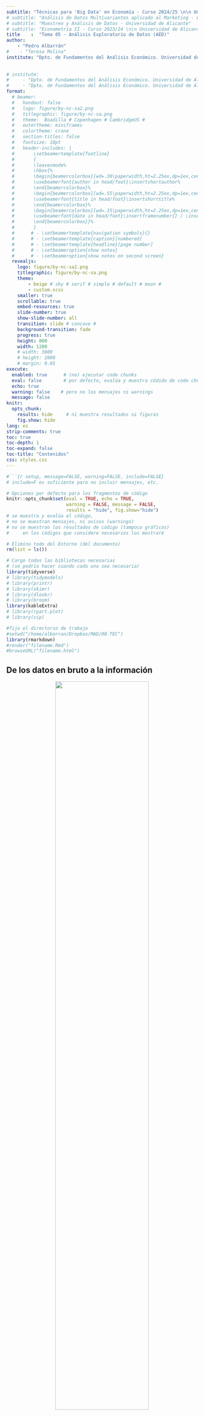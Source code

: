 ```yaml
---
subtitle: "Técnicas para 'Big Data' en Economía - Curso 2024/25 \n\n Universidad de Alicante"
# subtitle: "Análisis de Datos Multivariantes aplicado al Marketing - Curso 2023/24 \n\n Universidad de Alicante"
# subtitle: "Muestreo y Análisis de Datos - Universidad de Alicante"
# subtitle: "Econometría II - Curso 2023/24 \n\n Universidad de Alicante"
title    :  "Tema 05 - Análisis Exploratorio de Datos (AED)"
author:  
    - "Pedro Albarrán"
#    - "Teresa Molina"
institute: "Dpto. de Fundamentos del Análisis Económico. Universidad de Alicante"
   
  
# institute: 
#     - "Dpto. de Fundamentos del Análisis Económico. Universidad de Alicante"
#     - "Dpto. de Fundamentos del Análisis Económico. Universidad de Alicante"
format:
  # beamer:
  #   handout: false
  #   logo: figure/by-nc-sa2.png
  #   titlegraphic: figure/by-nc-sa.png
  #   theme:  Boadilla # Copenhagen # CambridgeUS #
  #   outertheme: miniframes
  #   colortheme: crane
  #   section-titles: false
  #   fontsize: 10pt
  #   header-includes: |
  #       \setbeamertemplate{footline}
  #       {
  #       \leavevmode%
  #       \hbox{%
  #       \begin{beamercolorbox}[wd=.30\paperwidth,ht=2.25ex,dp=1ex,center]{author in head/foot}%
  #       \usebeamerfont{author in head/foot}\insertshortauthor%
  #       \end{beamercolorbox}%
  #       \begin{beamercolorbox}[wd=.55\paperwidth,ht=2.25ex,dp=1ex,center]{title in head/foot}%
  #       \usebeamerfont{title in head/foot}\insertshorttitle%
  #       \end{beamercolorbox}%
  #       \begin{beamercolorbox}[wd=.15\paperwidth,ht=2.25ex,dp=1ex,center]{date in head/foot}%
  #       \usebeamerfont{date in head/foot}\insertframenumber{} / \inserttotalframenumber
  #       \end{beamercolorbox}}%
  #       }
  #      # - \setbeamertemplate{navigation symbols}{}
  #      # - \setbeamertemplate{caption}[numbered]
  #      # - \setbeamertemplate{headline}[page number]
  #      # - \setbeameroption{show notes}
  #      # - \setbeameroption{show notes on second screen}
  revealjs:
    logo: figure/by-nc-sa2.png
    titlegraphic: figure/by-nc-sa.png
    theme:  
        - beige # sky # serif # simple # default # moon #  
        - custom.scss
    smaller: true
    scrollable: true
    embed-resources: true
    slide-number: true
    show-slide-number: all
    transition: slide # concave # 
    background-transition: fade
    progress: true
    height: 800
    width: 1200
    # width: 3000
    # height: 2000
    # margin: 0.05
execute:
  enabled: true      # (no) ejecutar code chunks
  eval: false        # por defecto, evalúa y muestra códido de code chunks
  echo: true
  warning: false    # pero no los mensajes ni warnings
  message: false
knitr:
  opts_chunk:
    results: hide     # ni muestra resultados ni figuras
    fig.show: hide
lang: es
strip-comments: true
toc: true
toc-depth: 1
toc-expand: false
toc-title: "Contenidos"
css: styles.css
---
```


```r
#```{r setup, message=FALSE, warning=FALSE, include=FALSE} 
# include=F es suficiente para no incluir mensajes, etc.

# Opciones por defecto para los fragmentos de código
knitr::opts_chunk$set(eval = TRUE, echo = TRUE, 
                      warning = FALSE, message = FALSE,
                      results = "hide", fig.show="hide")
# se muestra y evalúa el código,
# no se muestran mensajes, ni avisos (warnings)
# no se muestran los resultados de código (tampoco gráficos)
#     en los códigos que considere necesarios los mostraré

# Elimino todo del Entorno (del documento)
rm(list = ls())       

# Cargo todas las bibliotecas necesarias
# (se podría hacer cuando cada una sea necesaria)
library(tidyverse)
# library(tidymodels)
# library(printr)
# library(skimr)
# library(dlookr)
# library(broom)
library(kableExtra)
# library(rpart.plot)
# library(vip)

#fijo el directorio de trabajo
#setwd("/home/albarran/Dropbox/MAD/00.TEC")
library(rmarkdown)
#render("filename.Rmd")     
#browseURL("filename.html")
```


## De los datos en bruto a la información


<center>

![](figure/data-science-explore.svg){width=70%}

</center>


::: {style="font-size: 95%;"}

* AED es una fase inicial importante, con dos objetivos:

  + **Conocer** nuestros datos e **identificar problemas** $\Longrightarrow$ **Preprocesamiento** 
  
      - qué variables, tipo de información, calidad (información faltante, inconsistencias, <!--datos que no tienen sentido matemático y--> problemas en <!--la consolidación y--> combinación de datos.)


  + **Análisis descriptivo**: identificar <!--los primeros--> patrones y encontrar escenarios de análisis

<!--
  + ¿Qué variables tenemos? ¿Necesitamos nuevas?
  + ¿Qué tipo de información tienen? Numérica, Categórica, Otra
  + ¿Hay valores ausentes?
-->

<!--NO es proceso formal con reglas estrictas: --> 
* **NO hay una "receta"**: el proceso es diferente con distintos datos o con los mismos datos para diferentes objetivos

* Es un proceso **iterativo** <!--y creativo--> para descubrir información

<!--     + Dada una *pregunta*, exploramos para aprender información útil, por sí misma o para posteriormente modelizar -->
<!--     + PERO lo aprendido también refinar las preguntas y/o generar nuevas -->

<!--
## Tipos de preguntas 


* Dos *tipos* de preguntas siempre serán útiles  para hacer descubrimientos dentro de sus datos

1. ¿Qué tipo de **variación** tiene cada variable? (análisis univariante)
    
2. ¿Qué tipo de relaciones se produce entre las variables (**covariación**)? (análisis multivariante)

* La respuesta implica analizar distribuciones, numérica y/o gráficamenente.

    + El análisis es diferente si las variables son numéricas o categóricas

-->

:::

## Primera aproximación a los datos

* **Contexto**: conocimiento previo de nuestros datos,  [aquí](https://archive.ics.uci.edu/ml/datasets/bank+marketing) o  [aquí](https://www.cs.toronto.edu/~delve/data/boston/bostonDetail.html)

    - fuente (de dónde han salido), cómo están almacenados (.csv, .xlsx, ...)

    - "diccionario": información de cada variable (<!--nombre, -->descripción, unidades, etc.) 
    
<!-- Esta información también puede estar en la ayuda de un paquete de R -->

* Cargar los datos

```r
#| eval: false
Bank <- read_csv2("data/BankMarketing.csv")
Boston <- read_csv("data/BostonHousing.csv")
```

* **Reconocimiento inicial** de las características de los datos: número de observaciones y de variables, tipo de cada variable, etc. 

:::: {style="display: grid; grid-template-columns: 1fr 1fr; grid-column-gap: 30px; "}

::: {}

```r
glimpse(Bank)  # str(Bank)
```

::: 

::: {}
```r
View(Bank)     # head(Bank)
```

::: 
::::



* NO TODO lo que hagamos se incluirá en un documento para comunicar

## Primera aproximación a los datos (cont.)

* **Limpiar y procesar** los datos: 

  - Debemos asegurarnos de que los datos son *ordenados*
  - ¿Tienen las variables la información y el tipo adecuado? Convertimos datos a factores, numéricas, etc.
  - Transformamos variables (logaritmos, discretizar variables continuas), creamos nuevas o renombramos para mayor claridad
  - ¿Mantenemos *solo* algunas variables u observaciones?
  
* Un caso destacado: ¿cuántos `NA`? ¿qué hacer con ellos? 

<!--: eliminar en una variable, en todas, reemplazar por algún valor-->

<!--
* ¿Por qué mantener observaciones con `NA`s en alguna(s) variable(s)?

    + pueden ser variables que quizás utilicemos o quizás no

    + queremos entender qué características tienen las observaciones `NA`
    
    + AED es un proceso iterativo!
-->

::: {style="font-size: 80%;"} 

:::: {.columns}

::: {.column width="47%"}
```r
#| eval: false
Bank %>%  is.na() %>% summary()
Bank %>% summary()
```

:::


::: {.column width="47%"}

```r
#| eval: false
load("data/earn.RData")
earn %>% is.na() %>% summary()
```

::: 
::::

::: 
- NO ES UNA RECETA: más adelante puede que volvamos hacia atrás o rehagamos parte de esto y decidiremos sobre `NAs` al modelizar

## Análsis de Variación ("univariante")

::: {style="font-size: 90%;"}

<!--
1. ¿Qué tipo de **variación** tiene cada variable? (análisis univariante)
-->

* La variación es la tendencia de los valores de una variable a cambiar entre *medidas* (p.e., educación de dos personas o ventas de dos empresas)
<!--"medida" y "medida"-->

    <!-- + p.e., nivel educativo de dos personas  (cualitativa) o ventas de dos empresas (continua)--> 

<!-- * Cada variable tiene su propio patrón de variación. esta información relevante se obtiene analizando su **distribución** de valores, númerica o gráficamente -->

* Las técnicas para analizar el patrón de variación, es decir, la **distribución** de valores, dependen del tipo de variable

- **Variables Categóricas** (previamente convertidas a factores):

  - Conteos, Porcentajes, Moda 
      + con `summary()`, `count()`, `table()`, `summarize()`, `mode()`
  - Visualización: Gráficos de Barras (también, quizás, circulares)


- **Variables Numéricas**:

  - Estadísticas Descriptivas: Mínimo, Máximo, Media, Mediana, Moda 
      + con `summary()` o `summarize()` con funciones para estadísticos
  - Dispersión: Rango, Varianza, Desviación Estándar, Cuartiles.
  - Visualización: Histogramas, Densidades,  Boxplots.

:::

<!--   * `summary()` para calcular estadísticos básicos, y complementer con otros (varianza, percentiles, asimetría y kurtosis, etc.) -->
<!--   *  `count()` o `table()` (para frecuencias) y `summarize()` (con funciones para estadísticos) -->

<!-- ```{r} -->
<!-- #| eval: false -->
<!-- summary(Bank) -->
<!-- ``` -->

<!-- ```{r echo=FALSE} -->
<!-- #| eval: false -->
<!-- Bank <- Bank %>% mutate(across(is.character, ~parse_factor(.x))) -->
<!-- summary(Bank) -->
<!-- ``` -->


<!-- * Notar que el análisis es diferente para variables categóricas y numéricas: es conveniente describirlas por separado en un documento final -->




## Visualizando distribuciones

::: {style="font-size: 90%;"}

* **Variables Categóricas**: gráficos de barras para conteos o porcentajes


```r
#| eval: false
g0 <- ggplot(data = Bank) 
g0 + geom_bar(aes(x = job)) + 
        theme(axis.text.x = element_text(angle = 90))
g0 + geom_bar( aes(x = "", fill = education))
```

```r
#| eval: false
Bank %>% count(education) %>% mutate(prop = n / sum(n)) %>% 
  ggplot() + geom_bar(aes(x = education, y = prop), stat = "identity")
```

```r
#| eval: false
#| echo: false
Bank %>% group_by(education) %>% summarize(prop=n()/nrow(Bank)) %>% 
  ggplot() + geom_bar(aes(x = education, y=prop), stat="identity" )

Bank %>%
  ggplot(aes(x = education)) +
  geom_bar(aes(y = ..prop.., group = 1), stat = "count")

```


* Para **variables continuas**, usar un histograma o densidad (o ambos)
```r
g0 + geom_histogram(mapping = aes(x = age), binwidth = 5)
g0 + geom_density(mapping = aes(x = balance)) + scale_x_log10()
Boston %>%  ggplot(aes(x=medv)) + 
  geom_histogram(aes(y=..density..)) + geom_density() 
```

<!--
* La tabla del histograma `Bank %>% count(cut_width(Age, 5))`

Bank %>% mutate(EdadD=cut_width(Age, 5)) %>%
count(EdadD) %>% ggplot(aes(x = EdadD, y = n)) + geom_bar(stat="identity")
-->

* Consideramos varios anchos del intervalo: pueden revelar diferentes patrones
```r
g0 + geom_histogram(mapping = aes(x = age), binwidth = 1)
g0 + geom_histogram(mapping = aes(x = age), binwidth = 10)
```

::: 

## Visualizando distribuciones (cont.)



* Los gráficos de caja también aportan información para distribuciones continuas 

```r
#| eval: false
ggplot(Boston) + geom_boxplot(mapping = aes(y = medv))
```

```r
ggplot(Boston) + geom_boxplot(mapping = aes(y = medv)) + scale_y_log10()
```

<center>
![](figure/eda-boxplot.png){width=75%}
</center>

## Aspectos a prestar atención

<!--
* Patrones inusuales: ¿razones?
-->


* Valores frecuentes, concentración en valores concretos (p.e., ceros, números "redondos", etc.): ¿por qué se producen? ¿son "esperables"? 

<!--
  + pocas observaciones con edad joven

  + redondeo típico en precios: agrupar?
-->

* ¿Tienen sentido las categorías de las variables cualitativas?
    + agrupar valores con pocas observaciones 
    + crear categorías más "finas"o más agregadas (ej. de países a continentes)

<!--
Entrepreneur + self-employed en bank?
-->

* ¿Sería preferible discretizar alguna variable continua?

* Variables con alta dispersión o distribución asimétrica (logs?)

<!--

* Identificar las variables con "desequilibrio" o con alta dispersión

* Variables continuas con distribución asimétrica <!--: puede necesitar transformación (logs) para modelos-->

<!--
* ¿Hay agrupamientos? ¿Cómo se parecen dentro de un grupo y diferencian del otro? 
```r
ggplot(faithful, aes(x = eruptions)) +  geom_histogram()
```

<!--
  - ¿Cómo se pueden explicar los cúmulos? ¿Pueden ser engañosos?
-->

<!--
* En este punto y en el resto del AED debemos pensar si los datos necesitan alguna limpieza o transformación
-->

* Variables con información redundante, homogeneizar valores, normalidad(?)

<!--
* ¿Existen variables con información redundante?
    + Ej. temperatura media, máx. y mín. tienen distribución similar

* Homogeneizar valores (ej., algunos valores son años, otros año-mes)
-->

* Valores inusuales ("atípicos" o "outliers"): no encajan en el patrón general

  + ¿cambian los resultados del análisis sin ellos? ¿Qué los ha causado?

<!--
## Aspectos a prestar atención (cont.)



* ¿Es la distribución de las variables continuas normal? (IRRELEVANTE)

<!--
    * normalidad NO es un objetivo, transformar en logaritmos implica cambiar la interpretación de los datos
-->

<!--
* Valores inusuales ("atípicos" o "outliers"): no encajan en el patrón general de una variable

  + ¿cambian los resultados del análisis si se cambian a `NA`? ¿Qué los ha causado?
  
  <!--

  * NO existe una definición: criterios son una **convención**
  
  * Un valor puede no "encajar" en lo que esperamos o nuestro modelo porque estos no son suficientemente flexibles o generales. 
  
  * Cuidado con quitar valores extremos o justificar la transformación en ellos.

  -->

## Otras herramientas para AED

<!--
* Herramientas principales: R base, `tidyverse`, `ggplot2`

* Herramientas específicas: CUIDADO: no todas se llevan bien entre ellas y con `tidyverse`
-->


<!-- https://joachim-gassen.github.io/ExPanDaR/
-->
* Para una primera aproximación automática <!-- (qué patrones existen, qué cambiar)-->, pero NO todas para incluir en un informe final


```r
#| echo: true
library(skimr)
skim(Bank)   # ¿para incluir en un informe?
```

<!--
    + desglosa estadístico por tipo de datos
    + Visualización rápida de distribuciones
-->

```r
#| eval: false
library(DataExplorer)
introduce(Boston)
plot_intro(Boston)

plot_missing(earn)      # porcentaje de `NA` en cada variable
```

<!--
https://www.r-bloggers.com/2019/08/how-to-automate-eda-with-dataexplorer-in-r/
-->

```r
#| eval: false
library(DataExplorer)
plot_bar(Bank)        # para TODAS las variables categóricas
plot_histogram(Bank)  # para TODAS las variables numéricas
```

```r
earn %>% create_report()
```

```r
Bank %>% plot_density()
Bank %>% plot_boxplot()

Bank %>% plot_bar(ncol = 2, nrow = 4)
Bank %>% plot_histogram(ncol = 3, nrow = 3)
```


* La biblioteca `modelsummary()` incluye funciones como `datasummary_skim()` y `datasummary()`

## Otras herramientas: `dlookr`

```r
#| eval: false
library(dlookr)         # en MacOS, puede pedir instalar XQuartz
diagnose(Bank)
```

* `describe()`: estadísticos como un `data frame`, para usar con `kable()`

```r
library(dlookr)            # en MacOS, puede pedir instalar XQuartz
describe(Bank, campaign:y)

Bank %>% describe() %>%
  select(described_variables, skewness, mean, p25, p50, p75) %>% 
  filter(!is.na(skewness)) %>% arrange(desc(abs(skewness)))

Bank %>%
  group_by(education) %>% 
  describe(age, balance, campaign, pdays) 
```

```r
earn %>% eda_web_report()
```

```r
Bank %>% eda_report()

earn %>% eda_paged_report(output_format = "pdf")

Bank %>% rename(Balance = balance) %>% eda_web_report()
```


```r
normality(Carseats, Sales:Advertising)
Carseats %>%
  normality() %>%
  filter(p_value <= 0.01) %>% 
  arrange(abs(p_value))

Bank %>% normality() %>%
  filter(p_value <= 0.01) %>% arrange(abs(p_value))

Bank %>% plot_normality()

Carseats %>%
  filter(ShelveLoc == "Good") %>%
  group_by(US) %>%
  plot_normality(Advertising)
```

## Análisis de Covariación ("multivariante")

* La variación describe el comportamiento *dentro* de una variable

* La **covariación** describe relaciones entre variables: tendencia a que sus valores cambien juntos

* Útil para formular modelos, que explican patrones complejos de los datos

  - ¿qué explica la relación sugerida por el patrón de covariación? 
  
  - ¿cómo de fuerte es la relación?
  
  - ¿otras variables pueden afectar a la relación? ¿varían por subgrupos?

*  Covariación implica que los valores de una variable se pueden predecir a partir de otra  
  
    - ¿es la covariación una relación causal? 

<!--
* Detectamos covariación visualizando la relación entre variables, PERO la forma depende del tipo de variables
-->



## Una variable continua y una categórica

* ¿Es diferente la distribución de Y (continua) por categorías de X? Si $\small{\Pr(Y|X=x_1) = \Pr(Y|X=x_0) =  \Pr(Y)} \Rightarrow$ Y NO depende de X 

<!--(son independientes)-->

<!--

   Pr(Balance|default=Y)=Pr(Balance|default=N)=Pr(Balance)

-->


1.- mediante el histograma o densidad (en el mismo gráfico o diferentes)  

::: {style="font-size: 85%;"}
```r
ggplot(Bank) + geom_density(aes(x = balance, color = default))  + scale_x_log10()
ggplot(Bank) + geom_density(aes(x = balance)) + facet_wrap(~default)  + scale_x_log10()
ggplot(Boston) + geom_density(aes(x=lstat, color=as.factor(chas))) 
```      
:::

```r
g0 <- ggplot(Bank, aes(x = balance)) + scale_x_log10()
g0 + geom_density(aes(color = default))     
g0 + geom_density() + facet_wrap(~default)
```      


```r
g0 + geom_density(mapping = aes(color = education))
g0 + geom_density() + facet_wrap(~education)

Boston %>% ggplot() + geom_density(aes(x=medv, color=as.factor(chas)))
```      

2.- mediante gráficos de caja: menos información pero más fácil de comparar     
```r
ggplot(Boston) + geom_boxplot(aes(x=medv, y=as.factor(chas)))
ggplot(Bank) + geom_boxplot(aes(x=duration, y=as.factor(y)))
```      

<!--

CUIDADO con interpretar la relación duracion - subscribir como CAUSAL
-->

```r
#| eval: false
ggplot(Bank) + geom_boxplot(aes(x=balance, y=default)) + scale_x_log10()

```

* Si un grupo es mucho más pequeño<!-- que los otros-->, es difícil ver las diferencias

* Se pueden necesitar reordenar las categorías de un factor, rotar los ejes, etc.

```r
library(ISLR)
data(Carseats)
ggplot(Carseats %>% na.omit(), aes(y = Price, x = reorder(ShelveLoc, Price, FUN=median))) + 
  geom_boxplot()  + coord_flip()
```      

## "Correlación" entre una variable continua y una categórica 

* La regresión simple también describe una relación: equivale a calcular la media de la variable continua por grupos definidos por la categórica

$$
E[Y|X]=\beta_0+\beta_1 X \Rightarrow 
\begin{cases} 
E[Y|X=0] &=\beta_0 \\
E[Y|X=1]&=\beta_0+\beta_1
\end{cases}
$$

```r
summary(lm(data = Bank, balance ~ default))
Bank %>% group_by(default) %>% summarise(media = mean(balance))

Bank %>% group_by(y) %>% summarise(media = mean(duration))
```

```r
#| eval: false
summary(lm(data = Boston, crim ~ as.factor(chas)))
```


<!-- que la duración media sea distinta implica que "puede explicar" y (suscripción) como variable dependiente -->

* ¿Mediante la correlación? NO tiene sentido cuando una variable es categórica  
```r
cor(Bank$balance, Bank$Credito, use = "complete.obs")
``` 

* Para variables dependientes categóricas veremos una variante de regresión lineal: regresión logística 
```r
summary(lm(data = Bank %>% mutate(susc = if_else(y == "yes",1,0)), susc  ~ duration))
``` 


## Dos variables categóricas

::: {style="font-size: 85%;"}
* Tabular/visualizar el número de observaciones para cada combinación

<!--
*  Una forma de hacerlo es `geom_count()`
-->

```r
Bank %>% count(job, education) %>% pivot_wider(names_from = education, values_from = n)
ggplot(Bank, aes(y=job, x=education)) + geom_count() 
ggplot(Bank, aes(y=job, x=education)) + geom_count(aes(size=after_stat(prop), group=1)) 
``` 

<!--
*  O usar `count()` y visualiza con `geom_tile()` y la estética de relleno:
```r
Carseats %>% na.omit() %>%  count(ShelveLoc, Urban) %>% 
  ggplot(aes(x=ShelveLoc, y=Urban)) +
    geom_tile(aes(fill = n))
``` 
-->

* También se pueden visualizar sus histogramas
```r
Bank %>%  ggplot(aes(x=y)) + geom_bar(aes(fill=education)) 
Bank %>%  ggplot(aes(x=y)) + geom_bar(aes(fill=education), position="dodge2")
Bank %>%  ggplot(aes(x=y)) + geom_bar()+ facet_wrap(~education)
``` 

* O los histogramas de proporciones generados manualmente

```r
#| eval: false
Bank %>% group_by(education, y) %>% summarise(n=n()) %>%  
   group_by(education) %>% mutate(prop=n/sum(n)) %>% 
   ggplot() + geom_bar(aes(x=education, y = prop), stat ="identity") + facet_wrap(~y)
```

```r
#| eval: false
Bank %>% group_by(education, y) %>% summarise(n=n()) %>%  
   group_by(education) %>% mutate(prop=n/sum(n)) %>% filter(y=="yes") %>% 
   ggplot() + geom_bar(aes(x=education, y = prop), stat ="identity")
```

```r
Bank %>% mutate(agegroup=cut(age, breaks=seq(20, 70, by=10))) %>% 
  group_by(agegroup, y) %>% summarise(n=n()) %>%             # education, contact, month
  pivot_wider(names_from = y, values_from = n) %>% 
  mutate(prop = yes / (yes + no)) %>% 
   ggplot() + geom_bar(aes(x=agegroup, y = prop), stat ="identity")
```
```r
Bank %>% group_by(education, y) %>% summarise(n=n()) %>%   
  pivot_wider(names_from = y, values_from = n) %>% 
  mutate(prop = yes / (yes + no)) %>% 
   ggplot() + geom_bar(aes(x=education, y = prop), stat ="identity")

Bank %>% mutate(agegroup=cut(age, breaks=seq(20, 70, by=10))) %>% 
  group_by(agegroup, y) %>% summarise(n=n()) %>%
  pivot_wider(names_from = y, values_from = n) %>% 
  mutate(prop = yes / (yes + no)) %>% 
   ggplot() + geom_bar(aes(x=agegroup, y = prop), stat ="identity")

Bank %>% group_by(contact, y) %>% summarise(n=n()) %>%
  pivot_wider(names_from = y, values_from = n) %>% 
  mutate(prop = yes / (yes + no)) %>% 
   ggplot() + geom_bar(aes(x=contact, y = prop), stat ="identity")

Bank %>% group_by(month, y) %>% summarise(n=n()) %>%
  pivot_wider(names_from = y, values_from = n) %>% 
  mutate(prop = yes / (yes + no)) %>% 
   ggplot() + geom_bar(aes(x=month, y = prop), stat ="identity")

```

:::

## Dos variables continuas

* La forma obvia de visualizar relaciones entre variables continuas es un gráfico de dispersión; añadir `smoothers` ayuda a apreciar un patrón en los puntos

```r
ggplot(Boston, aes(y=medv, x=lstat)) + geom_point() + geom_smooth()
ggplot(Boston, aes(y=medv, x=lstat)) + geom_point() + geom_smooth() +
  scale_y_log10()
``` 

```r
#| eval: false
library(GGally)
Boston %>% ggpairs()
```


<!--
* Se puede cambiar el ancho de los "intervalos" en dos dimensiones para apreciar mejor patrones 

```r
ggplot(Boston, aes(y=medv, x=lstat)) + geom_bin2d()
``` 
-->

```r
#o "intervalos" hexagonales  
ggplot(Boston, aes(y=medv, x=lstat)) + geom_hex()  #install.packages("hexbin")
``` 
* Otra opción categorizar una variable continua y usar las técnicas anteriores

```r
ggplot(Bank) + geom_boxplot(aes(x= balance, y=cut_width(age, 10)))  +
  scale_x_log10()
Bank %>% mutate(agegroup=cut(age, breaks=seq(20, 70, by=10))) %>% 
  ggplot()  + geom_boxplot(aes(x= balance, y =agegroup)) 

``` 


## Correlación entre variables continuas

* Obviamente podemos calcular modelos de regresión con dos variables continuas

```r
summary(lm(data = Boston, medv ~ lstat) )
``` 

* Y también correlaciones (dos variables, múltiples, visualizándolas)
```r
cor(Boston$medv, Boston$lstat, use = "complete.obs")
Boston %>% select(medv, lstat) %>%  dlookr::correlate()

Boston %>%  dlookr::correlate()
Boston %>%  group_by(chas) %>%  dlookr::correlate() %>% plot()

library(corrplot)
corrplot(cor(Boston))
corrplot.mixed(cor(Boston))
``` 

<!--
https://cran.r-project.org/web/packages/dlookr/vignettes/EDA.html

correlate(carseats, Sales:Income)

carseats %>%
  correlate(Sales:Income) %>%
  filter(as.integer(var1) > as.integer(var2))
  
carseats %>%
  filter(ShelveLoc == "Good") %>%
  group_by(Urban, US) %>%
  correlate(Sales) %>%
  filter(abs(coef_corr) > 0.5)
  
plot_correlate(carseats)

carseats %>%
  filter(ShelveLoc == "Good") %>%
  group_by(Urban, US) %>%
  plot_correlate(Sales)
  
categ <- target_by(carseats, US)

EDA when target variable is categorical variable

Cases where predictors are numeric variable
cat_num <- relate(categ, Sales)
cat_num
plot(cat_num)

Cases where predictors are categorical variable
cat_cat <- relate(categ, ShelveLoc)
cat_cat
plot(cat_cat)

EDA when target variable is numerical variable
num <- target_by(carseats, Sales)

Cases where predictors are numeric variable
num_num <- relate(num, Price)
num_num  |hace regresion
summary(num_num)
plot(num_num)    # linea ajustada + predichos vs observados

Cases where predictors are categorical variable
num_cat <- relate(num, ShelveLoc)
num_cat
plot(num_cat)   # boxplot

carseats %>%
  eda_report(target = Sales, output_format = "html", output_file = "EDA.html")
-->

<!--
* `funModelling::status`

```r
status(Carseats)
```

plot_num(): grafica todas las numericas
profiling_num(): estadisticas de todas las numericas
-->

## Más herramientas de AED "automático"

* Muchas partes del AED son parcialmente "automatizables": muchos paquetes tratan de facilitar esas partes


* [`Radiant`](https://radiant-rstats.github.io/docs/), que puede probarse [online](https://vnijs.shinyapps.io/radiant/)

* `GwalkR`, `explore`

```r
#| echo: true
library(GWalkR)
data(iris)
gwalkr(iris)
```

* `DataMaid`, `smartEDA`

```r
#| echo: true
#| eval: false
library(dataMaid)
makeDataReport(Bank, output = "pdf", replace = TRUE)
```

```r
#| echo: false
#| eval: false
library(SmartEDA)
ExpReport(Bank,op_file='smartEDA.pdf')
```

<!-- 

explore
exploreR

https://www.r-bloggers.com/2022/09/explore-simplified-exploratory-data-analysis-eda-in-r/

correlationfunnel
2.4 tableone 


<!--
https://www.reddit.com/r/rstats/comments/vas33l/what_are_the_best_r_packages_for_exploratory_data/

https://www.arxiv-vanity.com/papers/1904.02101/


-->


<!--
https://www.reddit.com/r/rstats/comments/vas33l/what_are_the_best_r_packages_for_exploratory_data/
-->

* Otras partes y sobre la interpretación del AED es muy específica de los datos y del objetivo del estudio

<!--
Guide to EDA: https://www.r-bloggers.com/2020/07/exploratory-data-analysis-guide/
https://r4ds.had.co.nz/introduction.html
https://blog.datascienceheroes.com/exploratory-data-analysis-in-r-intro/
https://bookdown.org/rdpeng/exdata/exploratory-data-analysis-checklist.html
https://www.r-bloggers.com/2020/09/how-to-explore-data-dataexplorer-package/
https://cran.r-project.org/web/packages/dlookr/vignettes/EDA.html    
-->
